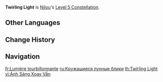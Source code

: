 {{Constellation Infobox
|image         = Constellation Twirling Light.png
|character     = Nilou
|level         = 5
|description   = Increases the Level of [[Dance of Haftkarsvar]] by 3.<br />Maximum upgrade level is 15.
|utility1      = Talent Level Increase
|utility2      = Elemental Skill Level Increase
}}
'''Twirling Light''' is [[Nilou]]'s [[Level 5 Constellation]].

==Other Languages==
{{Other Languages
|en      = Twirling Light
|zhs     = 翩旋的流光
|zhs_rm  = Piānxuán de Liúguāng
|zht     = 翩旋的流光
|zht_rm  = Piānxuán de Liúguāng
|zh_tl   = 
|ja      = 旋舞の流光
|ja_rm   = Senbu no Ryuukou
|ja_tl   = Dances of Flowing Light
|ko      = 선회하는 유광
|ko_rm   = Seonhoehaneun Yugwang
|ko_tl   = Wheeling Water Reflecting Moonlight
|es      = Pirueta luminosa
|es_tl   = Luminous Pirouette
|fr      = Lumière tourbillonnante
|fr_tl   = Whirling Light
|ru      = Кружащиеся лунные блики
|ru_tl   = Whirling Lunar Dazzles
|th      = Twirling Light
|vi      = Ánh Sáng Xoay Vần
|vi_tl   = Twirling Light
|de      = Glanz der Pirouette
|de_tl   = Brilliance of the Pirouette
|id      = Twirling Light
|pt      = Luz Rodopiante
|pt_tl   = Twirling Light
|tr      = Dönen Işık
|tr_tl   = 
|it      = Luce volteggiante
|it_tl   = Twirling Light
}}

==Change History==
{{Change History|3.1}}

==Navigation==
{{Talent Navbox|Nilou}}

[[fr:Lumière tourbillonnante]]
[[ru:Кружащиеся лунные блики]]
[[th:Twirling Light]]
[[vi:Ánh Sáng Xoay Vần]]